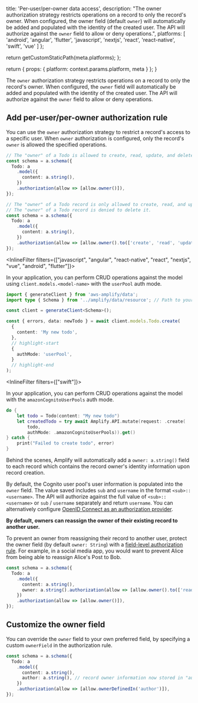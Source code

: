 
  title: 'Per-user/per-owner data access',
  description:
    "The owner authorization strategy restricts operations on a record to only the record's owner. When configured, the owner field (default `owner`) will automatically be added and populated with the identity of the created user. The API will authorize against the `owner` field to allow or deny operations.",
  platforms: [
    'android',
    'angular',
    'flutter',
    'javascript',
    'nextjs',
    'react',
    'react-native',
    'swift',
    'vue'
  ]
};

  return getCustomStaticPath(meta.platforms);
};

  return {
    props: {
      platform: context.params.platform,
      meta
    }
  };
}

The `owner` authorization strategy restricts operations on a record to only the record's owner. When configured, the `owner` field will automatically be added and populated with the identity of the created user. The API will authorize against the `owner` field to allow or deny operations.

## Add per-user/per-owner authorization rule

You can use the `owner` authorization strategy to restrict a record's access to a specific user. When `owner` authorization is configured, only the record's `owner` is allowed the specified operations.

```ts title="amplify/data/resource.ts"
// The "owner" of a Todo is allowed to create, read, update, and delete their own todos
const schema = a.schema({
  Todo: a
    .model({
      content: a.string(),
    })
    .authorization(allow => [allow.owner()]),
});
```

```ts title="amplify/data/resource.ts"
// The "owner" of a Todo record is only allowed to create, read, and update it.
// The "owner" of a Todo record is denied to delete it.
const schema = a.schema({
  Todo: a
    .model({
      content: a.string(),
    })
    .authorization(allow => [allow.owner().to(['create', 'read', 'update'])]),
});
```

<InlineFilter filters={["javascript", "angular", "react-native", "react", "nextjs", "vue", "android", "flutter"]}>

In your application, you can perform CRUD operations against the model using `client.models.<model-name>` with the `userPool` auth mode.

```ts
import { generateClient } from 'aws-amplify/data';
import type { Schema } from '../amplify/data/resource'; // Path to your backend resource definition

const client = generateClient<Schema>();

const { errors, data: newTodo } = await client.models.Todo.create(
  {
    content: 'My new todo',
  },
  // highlight-start
  {
    authMode: 'userPool',
  }
  // highlight-end
);
```
</InlineFilter>

<InlineFilter filters={["swift"]}>

In your application, you can perform CRUD operations against the model with the `amazonCognitoUserPools` auth mode.

```swift
do {
    let todo = Todo(content: "My new todo")
    let createdTodo = try await Amplify.API.mutate(request: .create(
        todo,
        authMode: .amazonCognitoUserPools)).get()
} catch {
    print("Failed to create todo", error)
}
```
</InlineFilter>

Behind the scenes, Amplify will automatically add a `owner: a.string()` field to each record which contains the record owner's identity information upon record creation.

By default, the Cognito user pool's user information is populated into the `owner` field. The value saved includes `sub` and `username` in the format `<sub>::<username>`. The API will authorize against the full value of `<sub>::<username>` or `sub` / `username` separately and return `username`. You can alternatively configure [OpenID Connect as an authorization provider](/[platform]/build-a-backend/data/customize-authz/using-oidc-authorization-provider).

<Callout warning>

**By default, owners can reassign the owner of their existing record to another user.**

To prevent an owner from reassigning their record to another user, protect the owner field (by default `owner: String`) with a [field-level authorization rule](/[platform]/build-a-backend/data/customize-authz/#field-level-authorization-rules). For example, in a social media app, you would want to prevent Alice from being able to reassign Alice's Post to Bob.

```ts
const schema = a.schema({
  Todo: a
    .model({
      content: a.string(),
      owner: a.string().authorization(allow => [allow.owner().to(['read', 'delete'])]),
    })
    .authorization(allow => [allow.owner()]),
});
```

</Callout>

## Customize the owner field

You can override the `owner` field to your own preferred field, by specifying a custom `ownerField` in the authorization rule.

```ts
const schema = a.schema({
  Todo: a
    .model({
      content: a.string(),
      author: a.string(), // record owner information now stored in "author" field
    })
    .authorization(allow => [allow.ownerDefinedIn('author')]),
});
```
